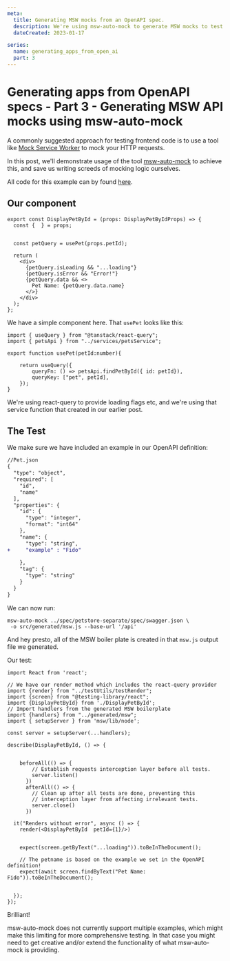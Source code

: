 ```yaml
---
meta:
  title: Generating MSW mocks from an OpenAPI spec. 
  description: We're using msw-auto-mock to generate MSW mocks to test our React application. 
  dateCreated: 2023-01-17

series: 
  name: generating_apps_from_open_ai
  part: 3
---
```



# Generating apps from OpenAPI specs - Part 3 - Generating MSW API mocks using msw-auto-mock 

A commonly suggested approach for testing frontend code is to use a tool like [Mock Service Worker](https://mswjs.io/) to mock your HTTP requests. 

In this post, we'll demonstrate usage of the tool [msw-auto-mock](https://github.com/zoubingwu/msw-auto-mock) to achieve this, and save us writing screeds of mocking logic ourselves. 

All code for this example can by found [here](https://github.com/dwjohnston/open-api-go-and-typescript/commit/40a8a5676abe1ca6040684dc1079da4a6c0c9f5d). 

## Our component 

```tsx 
export const DisplayPetById = (props: DisplayPetByIdProps) => {
  const {  } = props;


  const petQuery = usePet(props.petId); 

  return (
    <div>
      {petQuery.isLoading && "...loading"}
      {petQuery.isError && "Error!"}
      {petQuery.data && <>
        Pet Name: {petQuery.data.name}
      </>}
    </div>
  );
};
```

We have a simple component here. That `usePet` looks like this: 

```tsx
import { useQuery } from "@tanstack/react-query";
import { petsApi } from "../services/petsService";

export function usePet(petId:number){

    return useQuery({
        queryFn: () => petsApi.findPetById({ id: petId}),
        queryKey: ["pet", petId],
    }); 
}
```

We're using react-query to provide loading flags etc, and we're using that service function that created in our earlier post. 

## The Test

We make sure we have included an example in our OpenAPI definition: 

```diff
//Pet.json 
{
  "type": "object",
  "required": [
    "id",
    "name"
  ],
  "properties": {
    "id": {
      "type": "integer",
      "format": "int64"
    },
    "name": {
      "type": "string", 
+     "example" : "Fido"
      
    },
    "tag": {
      "type": "string"
    }
  }
}

```

We can now run: 

```
msw-auto-mock ../spec/petstore-separate/spec/swagger.json \
 -o src/generated/msw.js --base-url '/api'
```

And hey presto, all of the MSW boiler plate is created in that `msw.js` output file we generated. 

Our test: 

```tsx
import React from 'react';

// We have our render method which includes the react-query provider
import {render} from "../testUtils/testRender";
import {screen} from "@testing-library/react";
import {DisplayPetById} from './DisplayPetById';
// Import handlers from the generated MSW boilerplate
import {handlers} from "../generated/msw";
import { setupServer } from 'msw/lib/node';

const server = setupServer(...handlers);

describe(DisplayPetById, () => {


    beforeAll(() => {
        // Establish requests interception layer before all tests.
        server.listen()
      })
      afterAll(() => {
        // Clean up after all tests are done, preventing this
        // interception layer from affecting irrelevant tests.
        server.close()
      })

  it("Renders without error", async () => {
    render(<DisplayPetById  petId={1}/>)


    expect(screen.getByText("...loading")).toBeInTheDocument(); 

    // The petname is based on the example we set in the OpenAPI definition!
    expect(await screen.findByText("Pet Name: Fido")).toBeInTheDocument(); 


  }); 
});

```


Brilliant!

msw-auto-mock does not currently support multiple examples, which might make this limiting for more comprehensive testing. In that case you might need to get creative and/or extend the functionality of what msw-auto-mock is providing. 

